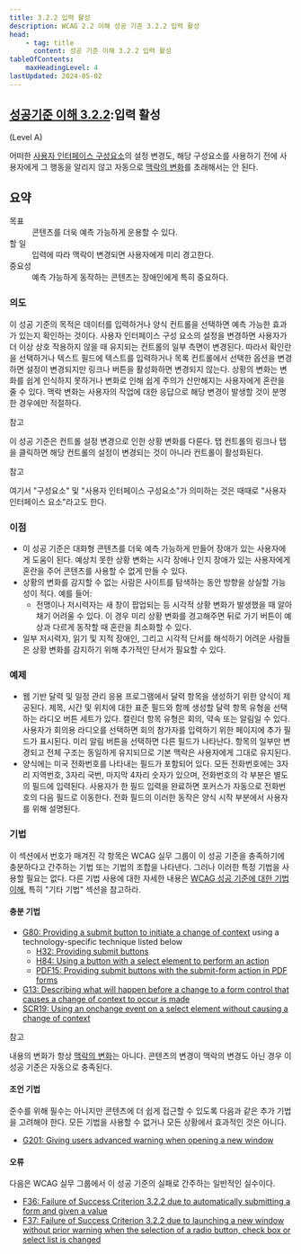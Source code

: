 ```yaml
---
title: 3.2.2 입력 활성
description: WCAG 2.2 이해 성공 기준 3.2.2 입력 활성
head:
    - tag: title
      content: 성공 기준 이해 3.2.2 입력 활성
tableOfContents:
    maxHeadingLevel: 4
lastUpdated: 2024-05-02
---
```



## [성공기준 이해 3.2.2](https://w3.org/TR/WCAG22#on-input):입력 활성 

(Level A)

<Card title="성공 기준(SC)"></Card>

어떠한 [사용자 인터페이스 구성요소](../../../glossary/user-interface-component)의 설정 변경도, 해당 구성요소를 사용하기 전에 사용자에게 그 행동을 알리지 않고 자동으로 [맥락의 변화](../../../glossary/changes-of-context)를 초래해서는 안 된다.

## 요약

<dl>
<dt>목표</dt>
<dd>콘텐츠를 더욱 예측 가능하게 운용할 수 있다.</dd>
<dt>할 일</dt>
<dd>입력에 따라 맥락이 변경되면 사용자에게 미리 경고한다.</dd>
<dt>중요성</dt>
<dd>예측 가능하게 동작하는 콘텐츠는 장애인에게 특히 중요하다.</dd>
</dl>

### 의도

이 성공 기준의 목적은 데이터를 입력하거나 양식 컨트롤을 선택하면 예측 가능한 효과가 있는지 확인하는 것이다. 사용자 인터페이스 구성 요소의 설정을 변경하면 사용자가 더 이상 상호 작용하지 않을 때 유지되는 컨트롤의 일부 측면이 변경된다. 따라서 확인란을 선택하거나 텍스트 필드에 텍스트를 입력하거나 목록 컨트롤에서 선택한 옵션을 변경하면 설정이 변경되지만 링크나 버튼을 활성화하면 변경되지 않는다. 상황의 변화는 변화를 쉽게 인식하지 못하거나 변화로 인해 쉽게 주의가 산만해지는 사용자에게 혼란을 줄 수 있다. 맥락 변화는 사용자의 작업에 대한 응답으로 해당 변경이 발생할 것이 분명한 경우에만 적절하다.

참고

이 성공 기준은 컨트롤 설정 변경으로 인한 상황 변화를 다룬다. 탭 컨트롤의 링크나 탭을 클릭하면 해당 컨트롤의 설정이 변경되는 것이 아니라 컨트롤이 활성화된다.

참고

여기서 "구성요소" 및 "사용자 인터페이스 구성요소"가 의미하는 것은 때때로 "사용자 인터페이스 요소"라고도 한다.

### 이점

*   이 성공 기준은 대화형 콘텐츠를 더욱 예측 가능하게 만들어 장애가 있는 사용자에게 도움이 된다. 예상치 못한 상황 변화는 시각 장애나 인지 장애가 있는 사용자에게 혼란을 주어 콘텐츠를 사용할 수 없게 만들 수 있다.
*   상황의 변화를 감지할 수 없는 사람은 사이트를 탐색하는 동안 방향을 상실할 가능성이 적다. 예를 들어:
    *   전맹이나 저시력자는 새 창이 팝업되는 등 시각적 상황 변화가 발생했을 때 알아채기 어려울 수 있다. 이 경우 미리 상황 변화를 경고해주면 뒤로 가기 버튼이 예상과 다르게 동작할 때 혼란을 최소화할 수 있다.
*   일부 저시력자, 읽기 및 지적 장애인, 그리고 시각적 단서를 해석하기 어려운 사람들은 상황 변화를 감지하기 위해 추가적인 단서가 필요할 수 있다.

### 예제

*   웹 기반 달력 및 일정 관리 응용 프로그램에서 달력 항목을 생성하기 위한 양식이 제공된다. 제목, 시간 및 위치에 대한 표준 필드와 함께 생성할 달력 항목 유형을 선택하는 라디오 버튼 세트가 있다. 캘린더 항목 유형은 회의, 약속 또는 알림일 수 있다. 사용자가 회의용 라디오를 선택하면 회의 참가자를 입력하기 위한 페이지에 추가 필드가 표시된다. 미리 알림 버튼을 선택하면 다른 필드가 나타난다. 항목의 일부만 변경되고 전체 구조는 동일하게 유지되므로 기본 맥락은 사용자에게 그대로 유지된다.
*   양식에는 미국 전화번호를 나타내는 필드가 포함되어 있다. 모든 전화번호에는 3자리 지역번호, 3자리 국번, 마지막 4자리 숫자가 있으며, 전화번호의 각 부분은 별도의 필드에 입력된다. 사용자가 한 필드 입력을 완료하면 포커스가 자동으로 전화번호의 다음 필드로 이동한다. 전화 필드의 이러한 동작은 양식 시작 부분에서 사용자를 위해 설명된다.

### 기법

이 섹션에서 번호가 매겨진 각 항목은 WCAG 실무 그룹이 이 성공 기준을 충족하기에 충분하다고 간주하는 기법 또는 기법의 조합을 나타낸다. 그러나 이러한 특정 기법을 사용할 필요는 없다. 다른 기법 사용에 대한 자세한 내용은 [WCAG 성공 기준에 대한 기법 이해](../understanding-techniques), 특히 "기타 기법" 섹션을 참고하라.

#### 충분 기법

*   [G80: Providing a submit button to initiate a change of context](https://www.w3.org/WAI/WCAG22/Techniques/general/G80) using a technology-specific technique listed below
    *   [H32: Providing submit buttons](https://www.w3.org/WAI/WCAG22/Techniques/html/H32)
    *   [H84: Using a button with a select element to perform an action](https://www.w3.org/WAI/WCAG22/Techniques/html/H84)
    *   [PDF15: Providing submit buttons with the submit-form action in PDF forms](https://www.w3.org/WAI/WCAG22/Techniques/pdf/PDF15)
*   [G13: Describing what will happen before a change to a form control that causes a change of context to occur is made](https://www.w3.org/WAI/WCAG22/Techniques/general/G13)
*   [SCR19: Using an onchange event on a select element without causing a change of context](https://www.w3.org/WAI/WCAG22/Techniques/client-side-script/SCR19)

참고

내용의 변화가 항상 [맥락의 변화](../../../glossary/changes-of-context)는 아니다. 콘텐츠의 변경이 맥락의 변경도 아닌 경우 이 성공 기준은 자동으로 충족된다.

#### 조언 기법

준수를 위해 필수는 아니지만 콘텐츠에 더 쉽게 접근할 수 있도록 다음과 같은 추가 기법을 고려해야 한다. 모든 기법을 사용할 수 없거나 모든 상황에서 효과적인 것은 아니다.

*   [G201: Giving users advanced warning when opening a new window](https://www.w3.org/WAI/WCAG22/Techniques/general/G201)

#### 오류

다음은 WCAG 실무 그룹에서 이 성공 기준의 실패로 간주하는 일반적인 실수이다.

*   [F36: Failure of Success Criterion 3.2.2 due to automatically submitting a form and given a value](https://www.w3.org/WAI/WCAG22/Techniques/failures/F36)
*   [F37: Failure of Success Criterion 3.2.2 due to launching a new window without prior warning when the selection of a radio button, check box or select list is changed](https://www.w3.org/WAI/WCAG22/Techniques/failures/F37)

